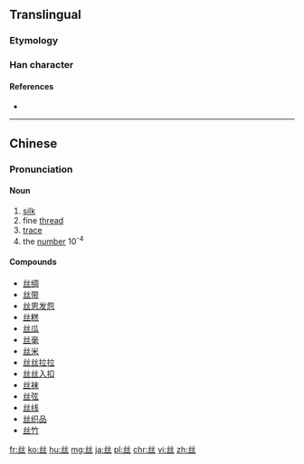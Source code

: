 {{also|絲|糸|纟|糸}}
==Translingual==

===Etymology===
{{Han simp|絲}}

===Han character===
{{Han char|rn=1|rad=一|as=04|sn=5|four=22103|canj=VVM}}

====References====
* {{Han ref|kx=0078.021|hdz=10017.080|uh=4E1D|ud=19997}}

----

==Chinese==
{{zh-hanzi-box|[[丝]]|[[絲]]}}

===Pronunciation===
{{zh-pron
|m=sī
|c=si1
|h=pfs=sṳ̂
|mn=si
|w=1sr
|cat=n
}}

====Noun====
{{zh-noun}}

# [[silk]]
# fine [[thread]]
# [[trace]]
# the [[number]] 10<sup>-4</sup>

====Compounds====
{{der-top}}
* [[丝绸]]
* [[丝带]]
* [[丝恩发怨]]
* [[丝糕]]
* [[丝瓜]]
* [[丝毫]]
* [[丝米]]
* [[丝丝拉拉]]
* [[丝丝入扣]]
* [[丝袜]]
* [[丝弦]]
* [[丝线]]
* [[丝织品]]
* [[丝竹]]
{{der-bottom}}

[[fr:丝]]
[[ko:丝]]
[[hu:丝]]
[[mg:丝]]
[[ja:丝]]
[[pl:丝]]
[[chr:丝]]
[[vi:丝]]
[[zh:丝]]
